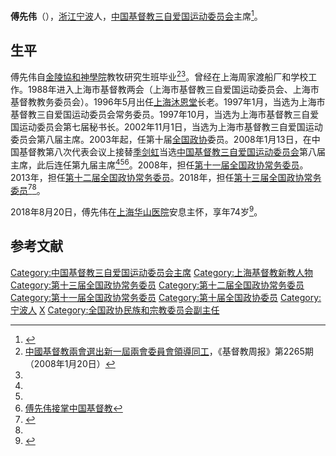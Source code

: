 '''傅先伟'''（{{bd|1944年|2月|2018年|8月20日|catIdx=Fu}}），[[浙江|浙江]][[宁波|宁波]]人，[[中国基督教三自爱国运动委员会|中国基督教三自爱国运动委员会]]主席<ref name=ifeng>{{Cite web |url = http://phtv.ifeng.com/a/20160427/41600705_0.shtml |title = 中国基督教三自爱国运动委员会主席傅先伟简介 |author =  |date = 2016-04-27 |publisher = 凤凰网 |language =  |accessdate =  |quote =  |archive-date = 2019-05-14 |archive-url = https://web.archive.org/web/20190514041340/http://phtv.ifeng.com/a/20160427/41600705_0.shtml |dead-url = no }}</ref>。

==生平==
傅先伟自[[金陵協和神學院|金陵協和神學院]]教牧研究生班毕业<ref>[http://www.christianweekly.net/4DACTION/W4D_CWREAD/15732/11/BACK 中國基督教兩會選出新一屆兩會委員會領導同工]{{dead link|date=2017年11月 |bot=InternetArchiveBot |fix-attempted=yes }}，《基督教周报》第2265期（2008年1月20日）</ref><ref name=ifeng/>。曾经在上海周家渡船厂和学校工作。1988年进入上海市基督教两会（上海市基督教三自爱国运动委员会、上海市基督教教务委员会）。1996年5月出任[[上海沐恩堂|上海沐恩堂]]长老。1997年1月，当选为上海市基督教三自爱国运动委员会常务委员。1997年10月，当选为上海市基督教三自爱国运动委员会第七届秘书长。2002年11月1日，当选为上海市基督教三自爱国运动委员会第八届主席。2003年起，任第十届[[全国政协|全国政协]]委员。2008年1月13日，在中国基督教第八次代表会议上接替[[季剑虹|季剑虹]]当选[[中国基督教三自爱国运动委员会|中国基督教三自爱国运动委员会]]第八届主席，此后连任第九届主席<ref name=shsh/><ref name=ifeng/><ref>[http://www.usqiaobao.com:81/qiaobao/html/2008-01/14/content_64073.htm 傅先伟接掌中国基督教]{{dead link|date=2017年11月 |bot=InternetArchiveBot |fix-attempted=yes }}</ref>。2008年，担任[[中国人民政治协商会议第十一届全国委员会委员名单|第十一届全国政协常务委员]]。2013年，担任[[中国人民政治协商会议第十二届全国委员会委员名单|第十二届全国政协常务委员]]。2018年，担任[[中国人民政治协商会议第十三届全国委员会委员名单|第十三届全国政协常务委员]]<ref>{{Cite web|url=http://sports.163.com/18/0126/06/D92BRKK400051C89.html|title=中国人民政治协商会议第十三届全国委员会委员名单|accessdate=2018-01-26|last=|work=网易|archive-url=https://web.archive.org/web/20180127143232/http://sports.163.com/18/0126/06/D92BRKK400051C89.html|archive-date=2018-01-27|dead-url=yes}}</ref><ref name=ifeng/>。

2018年8月20日，傅先伟在[[上海华山医院|上海华山医院]]安息主怀，享年74岁<ref name=shsh>{{Cite web  |url =https://www.thepaper.cn/newsDetail_forward_2365379  |title =74岁中国基督教三自爱国运动委员会主席傅先伟长老逝世  |author =  |date =2018-08-21  |publisher =澎湃新闻  |language =  |accessdate =  |quote =  |archive-date =2018-08-21  |archive-url =https://web.archive.org/web/20180821062630/https://www.thepaper.cn/newsDetail_forward_2365379  |dead-url =no  }}</ref>。

==参考文献==
{{Reflist}}

{{DEFAULTSORT:Fu傅}}
[[Category:中国基督教三自爱国运动委员会主席|Category:中国基督教三自爱国运动委员会主席]]
[[Category:上海基督教新教人物|Category:上海基督教新教人物]]
[[Category:第十三届全国政协常务委员|Category:第十三届全国政协常务委员]]
[[Category:第十二届全国政协常务委员|Category:第十二届全国政协常务委员]]
[[Category:第十一届全国政协常务委员|Category:第十一届全国政协常务委员]]
[[Category:第十届全国政协委员|Category:第十届全国政协委员]]
[[Category:宁波人|Category:宁波人]]
[[Category:傅姓|X]]
[[Category:全国政协民族和宗教委员会副主任|Category:全国政协民族和宗教委员会副主任]]